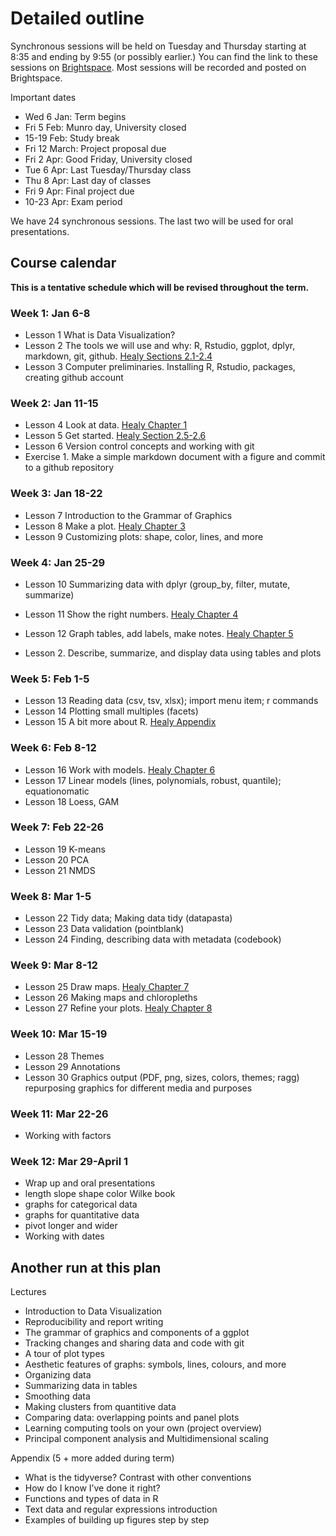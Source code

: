 # Detailed outline

Synchronous sessions will be held on Tuesday and Thursday starting at 8:35 and ending by 9:55 (or possibly earlier.) You can find the link to these sessions on [Brightspace](https://dal.brightspace.com/d2l/le/content/159870/Home?itemIdentifier=D2L.LE.Content.ContentObject.ModuleCO-2083791). Most sessions will be recorded and posted on Brightspace.

Important dates

* Wed 6 Jan: Term begins
* Fri 5 Feb: Munro day, University closed
* 15-19 Feb: Study break
* Fri 12 March: Project proposal due
* Fri 2 Apr: Good Friday, University closed
* Tue 6 Apr: Last Tuesday/Thursday class
* Thu 8 Apr: Last day of classes
* Fri 9 Apr: Final project due
* 10-23 Apr: Exam period

We have 24 synchronous sessions. The last two will be used for oral presentations.

## Course calendar

**This is a tentative schedule which will be revised throughout the term.**

### Week 1: Jan 6-8

- Lesson 1 What is Data Visualization?
- Lesson 2 The tools we will use and why: R, Rstudio, ggplot, dplyr, markdown, git, github. [Healy Sections 2.1-2.4](https://socviz.co/gettingstarted.html#gettingstarted)
- Lesson 3 Computer preliminaries. Installing R, Rstudio, packages, creating github account

### Week 2: Jan 11-15

- Lesson 4 Look at data. [Healy Chapter 1](https://socviz.co/lookatdata.html#lookatdata)
- Lesson 5 Get started. [Healy Section 2.5-2.6](https://socviz.co/gettingstarted.html#gettingstarted)
- Lesson 6 Version control concepts and working with git
- Exercise 1. Make a simple markdown document with a figure and commit to a github repository

### Week 3: Jan 18-22

- Lesson 7 Introduction to the Grammar of Graphics
- Lesson 8 Make a plot. [Healy Chapter 3](https://socviz.co/makeplot.html#makeplot)
- Lesson 9 Customizing plots: shape, color, lines, and more

### Week 4: Jan 25-29

- Lesson 10 Summarizing data with dplyr (group_by, filter, mutate, summarize)
- Lesson 11 Show the right numbers. [Healy Chapter 4](https://socviz.co/groupfacettx.html#groupfacettx)
- Lesson 12 Graph tables, add labels, make notes. [Healy Chapter 5](https://socviz.co/workgeoms.html#workgeoms)

- Lesson 2. Describe, summarize, and display data using tables and plots

### Week 5: Feb 1-5

- Lesson 13 Reading data (csv, tsv, xlsx); import menu item; r commands
- Lesson 14 Plotting small multiples (facets)
- Lesson 15 A bit more about R. [Healy Appendix](https://socviz.co/appendix.html#appendix)

### Week 6: Feb 8-12

- Lesson 16 Work with models. [Healy Chapter 6](https://socviz.co/modeling.html#modeling)
- Lesson 17 Linear models (lines, polynomials, robust, quantile); equationomatic 
- Lesson 18 Loess, GAM

### Week 7: Feb 22-26

- Lesson 19 K-means
- Lesson 20 PCA
- Lesson 21 NMDS 

### Week 8: Mar 1-5

- Lesson 22 Tidy data; Making data tidy (datapasta)
- Lesson 23 Data validation (pointblank)
- Lesson 24 Finding, describing data with metadata (codebook)

### Week 9: Mar 8-12

- Lesson 25 Draw maps. [Healy Chapter 7](https://socviz.co/maps.html#maps)
- Lesson 26 Making maps and chloropleths
- Lesson 27 Refine your plots. [Healy Chapter 8](https://socviz.co/refineplots.html#refineplots)

### Week 10: Mar 15-19

- Lesson 28 Themes
- Lesson 29 Annotations
- Lesson 30 Graphics output (PDF, png, sizes, colors, themes; ragg) repurposing graphics for different media and purposes

### Week 11: Mar 22-26

- Working with factors

### Week 12: Mar 29-April 1

- Wrap up and oral presentations
- length slope shape color Wilke book
- graphs for categorical data
- graphs for quantitative data
- pivot longer and wider
- Working with dates

## Another run at this plan

Lectures

- Introduction to Data Visualization
- Reproducibility and report writing
- The grammar of graphics and components of a ggplot
- Tracking changes and sharing data and code with git
- A tour of plot types
- Aesthetic features of graphs: symbols, lines, colours, and more
- Organizing data
- Summarizing data in tables
- Smoothing data
- Making clusters from quantitive data
- Comparing data: overlapping points and panel plots
- Learning computing tools on your own (project overview)
- Principal component analysis and Multidimensional scaling

Appendix (5 + more added during term)

- What is the tidyverse? Contrast with other conventions
- How do I know I've done it right?
- Functions and types of data in R
- Text data and regular expressions introduction
- Examples of building up figures step by step


